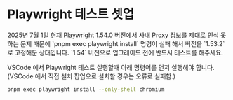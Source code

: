 
<Meta title="기여하기/개발 가이드/테스트 개발" />

# Playwright 테스트 셋업

<Callout kind="warning">
  2025년 7월 1일 현재 Playwright 1.54.0 버전에서 사내 Proxy 정보를 제대로 인식 못하는 문제 때문에
  `pnpm exec playwright install` 명령이 실패 해서 버전을  `1.53.2` 로 고정해둔 상태입니다.
  `1.54` 버전으로 업그레이드 전에 반드시 테스트를 해주세요.
</Callout>


VSCode 에서 Playwright 테스트 실행할때 아래 명령어를 먼저 실행해야 합니다.
(VSCode 에서 직접 설치 팝업으로 설치할 경우는 오류로 실패함.)

```bash
pnpm exec playwright install --only-shell chromium
```

